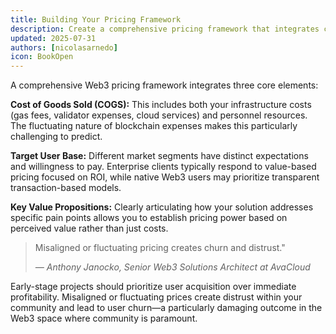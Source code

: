 ```yaml
---
title: Building Your Pricing Framework
description: Create a comprehensive pricing framework that integrates costs, target users, and value propositions
updated: 2025-07-31
authors: [nicolasarnedo]
icon: BookOpen
---
```


A comprehensive Web3 pricing framework integrates three core elements:

**Cost of Goods Sold (COGS):** This includes both your infrastructure costs (gas fees, validator expenses, cloud services) and personnel resources. The fluctuating nature of blockchain expenses makes this particularly challenging to predict.

**Target User Base:** Different market segments have distinct expectations and willingness to pay. Enterprise clients typically respond to value-based pricing focused on ROI, while native Web3 users may prioritize transparent transaction-based models.

**Key Value Propositions:** Clearly articulating how your solution addresses specific pain points allows you to establish pricing power based on perceived value rather than just costs.

<blockquote className="quote-card">
  <p>Misaligned or fluctuating pricing creates churn and distrust."</p>
  <cite>— Anthony Janocko, Senior Web3 Solutions Architect at AvaCloud</cite>
</blockquote>

Early-stage projects should prioritize user acquisition over immediate profitability. Misaligned or fluctuating prices create distrust within your community and lead to user churn—a particularly damaging outcome in the Web3 space where community is paramount.
